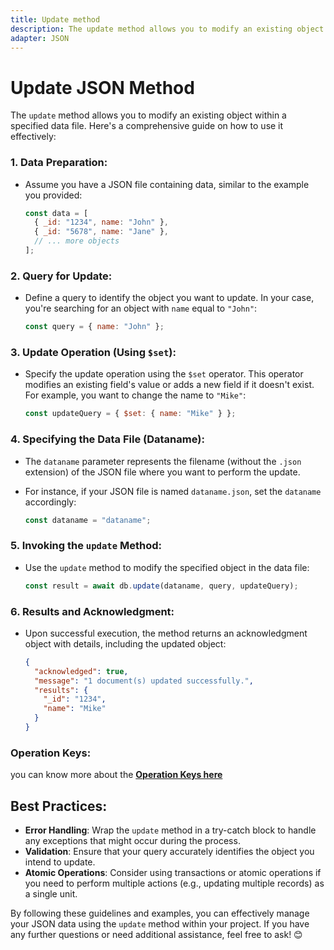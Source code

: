 ```yaml
---
title: Update method
description: The update method allows you to modify an existing object within a specified data file. Here's a comprehensive guide on how to use it effectively
adapter: JSON
---
```


# Update JSON Method

The `update` method allows you to modify an existing object within a specified data file. Here's a comprehensive guide on how to use it effectively:

### 1. **Data Preparation:**
   - Assume you have a JSON file containing data, similar to the example you provided:

     ```javascript
     const data = [
       { _id: "1234", name: "John" },
       { _id: "5678", name: "Jane" },
       // ... more objects
     ];
     ```

### 2. **Query for Update:**
   - Define a query to identify the object you want to update. In your case, you're searching for an object with `name` equal to `"John"`:

     ```javascript
     const query = { name: "John" };
     ```

### 3. **Update Operation (Using `$set`):**
   - Specify the update operation using the `$set` operator. This operator modifies an existing field's value or adds a new field if it doesn't exist. For example, you want to change the name to `"Mike"`:

     ```javascript
     const updateQuery = { $set: { name: "Mike" } };
     ```

### 4. **Specifying the Data File (Dataname):**
   - The `dataname` parameter represents the filename (without the `.json` extension) of the JSON file where you want to perform the update.
   - For instance, if your JSON file is named `dataname.json`, set the `dataname` accordingly:

     ```javascript
     const dataname = "dataname";
     ```

### 5. **Invoking the `update` Method:**
   - Use the `update` method to modify the specified object in the data file:

     ```javascript
     const result = await db.update(dataname, query, updateQuery);
     ```

### 6. **Results and Acknowledgment:**
   - Upon successful execution, the method returns an acknowledgment object with details, including the updated object:

     ```json
     {
       "acknowledged": true,
       "message": "1 document(s) updated successfully.",
       "results": {
         "_id": "1234",
         "name": "Mike"
       }
     }
     ```

### Operation Keys:

you can know more about the [**Operation Keys here**](/docs/cors/OPKs#UPK)

## Best Practices:
- **Error Handling**: Wrap the `update` method in a try-catch block to handle any exceptions that might occur during the process.
- **Validation**: Ensure that your query accurately identifies the object you intend to update.
- **Atomic Operations**: Consider using transactions or atomic operations if you need to perform multiple actions (e.g., updating multiple records) as a single unit.

By following these guidelines and examples, you can effectively manage your JSON data using the `update` method within your project. If you have any further questions or need additional assistance, feel free to ask! 😊